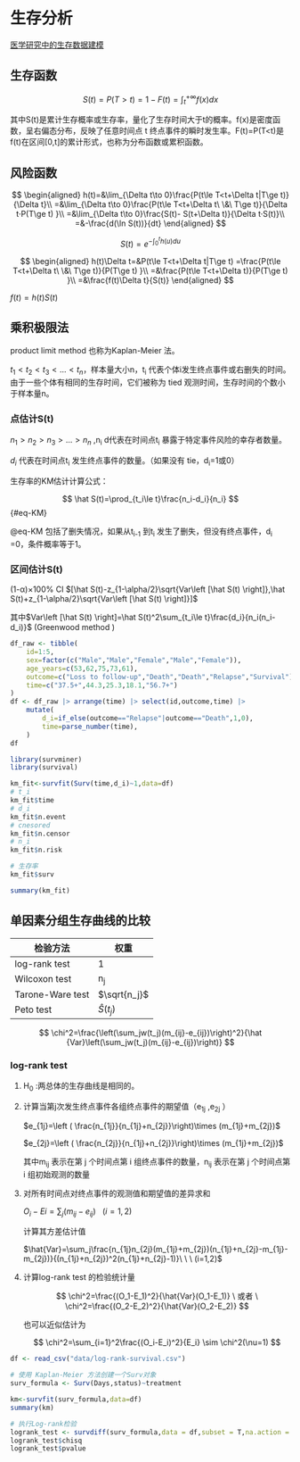 # 生存分析

[医学研究中的生存数据建模](https://bookdown.org/wangzhen/survival/)

## 生存函数

$$
S(t)=P(T>t)=1-F(t)=\int_{t}^{+\infty}f(x)dx
$$

其中S(t)是累计生存概率或生存率，量化了生存时间大于t的概率。f(x)是密度函数，呈右偏态分布，反映了任意时间点 t 终点事件的瞬时发生率。F(t)=P(T\<t)是f(t)在区间\[0,t\]的累计形式，也称为分布函数或累积函数。

## 风险函数

$$
\begin{aligned}
h(t)=&\lim_{\Delta t\to 0}\frac{P(t\le T<t+\Delta t|T\ge t)}{\Delta t}\\
=&\lim_{\Delta t\to 0}\frac{P(t\le T<t+\Delta t\ \&\ T\ge t)}{\Delta t·P(T\ge t) }\\
=&\lim_{\Delta t\to 0}\frac{S(t)- S(t+\Delta t)}{\Delta t·S(t)}\\
=&-\frac{d(\ln S(t))}{dt}
\end{aligned}
$$

$$S(t)=e^{-\int_0^t h(u)du} $$

$$
\begin{aligned}
h(t)\Delta t=&P(t\le T<t+\Delta t|T\ge t)
=\frac{P(t\le T<t+\Delta t\ \&\ T\ge t)}{P(T\ge t) }\\
=&\frac{P(t\le T<t+\Delta t)}{P(T\ge t) }\\
=&\frac{f(t)\Delta t}{S(t)}
\end{aligned}
$$

$f(t)=h(t)S(t)$

## 乘积极限法

product limit method 也称为Kaplan-Meier 法。

$t_1<t_2<t_3<...<t_n$，样本量大小n，t~i~ 代表个体i发生终点事件或右删失的时间。由于一些个体有相同的生存时间，它们被称为 tied 观测时间，生存时间的个数小于样本量n。

### 点估计S(t)

$n_1>n_2>n_3>...>n_n$ ,n~i~ d代表在时间点t~i~ 暴露于特定事件风险的幸存者数量。

$d_i$ 代表在时间点t~i~ 发生终点事件的数量。（如果没有 tie，d~i~=1或0）

生存率的KM估计计算公式：

$$
\hat S(t)=\prod_{t_i\le t}\frac{n_i-d_i}{n_i}
$$ {#eq-KM}

@eq-KM 包括了删失情况，如果从t~i-1~ 到t~i~ 发生了删失，但没有终点事件，d~i~ =0，条件概率等于1。

### 区间估计S(t)

(1-α)×100% CI $[\hat S(t)-z_{1-\alpha/2}\sqrt{Var\left [\hat S(t)  \right]},\hat S(t)+z_{1-\alpha/2}\sqrt{Var\left [\hat S(t)  \right]}]$

其中$Var\left [\hat S(t)  \right]=\hat S(t)^2\sum_{t_i\le t}\frac{d_i}{n_i(n_i-d_i)}$ (Greenwood method )

```r
df_raw <- tibble(
    id=1:5,
    sex=factor(c("Male","Male","Female","Male","Female")),
    age_years=c(53,62,75,73,61),
    outcome=c("Loss to follow-up","Death","Death","Relapse","Survival"),
    time=c("37.5+",44.3,25.3,18.1,"56.7+")
)
df <- df_raw |> arrange(time) |> select(id,outcome,time) |> 
    mutate(
        d_i=if_else(outcome=="Relapse"|outcome=="Death",1,0),
        time=parse_number(time),
    )
df

library(survminer)
library(survival)

km_fit<-survfit(Surv(time,d_i)~1,data=df)
# t_i
km_fit$time
# d_i
km_fit$n.event
# cnesored
km_fit$n.censor
# n_i
km_fit$n.risk

# 生存率
km_fit$surv

summary(km_fit)
```

## 单因素分组生存曲线的比较

| 检验方法         | 权重          |
|------------------|---------------|
| log-rank test    | 1             |
| Wilcoxon test    | n~j~          |
| Tarone-Ware test | $\sqrt{n_j}$  |
| Peto test        | $\hat S(t_j)$ |

$$
\chi^2=\frac{\left(\sum_jw(t_j)(m_{ij}-e_{ij})\right)^2}{\hat {Var}\left(\sum_jw(t_j)(m_{ij}-e_{ij})\right)}
$$

### log-rank test

1.  H~0~ :两总体的生存曲线是相同的。

2.  计算当第j次发生终点事件各组终点事件的期望值（e~1j~ ,e~2j~ ）

    $e_{1j}=\left ( \frac{n_{1j}}{n_{1j}+n_{2j}}\right)\times (m_{1j}+m_{2j})$

    $e_{2j}=\left ( \frac{n_{2j}}{n_{1j}+n_{2j}}\right)\times (m_{1j}+m_{2j})$

    其中m~ij~ 表示在第 j 个时间点第 i 组终点事件的数量，n~ij~ 表示在第 j 个时间点第 i 组初始观测的数量

3.  对所有时间点对终点事件的观测值和期望值的差异求和

    $O_i-Ei=\sum_j(m_{ij}-e_{ij})\ \ \ (i=1,2)$

    计算其方差估计值

    $\hat{Var}=\sum_j\frac{n_{1j}n_{2j}(m_{1j}+m_{2j})(n_{1j}+n_{2j}-m_{1j}-m_{2j})}{(n_{1j}+n_{2j})^2(n_{1j}+n_{2j}-1)}\ \ \ (i=1,2)$

4.  计算log-rank test 的检验统计量

    $$
    \chi^2=\frac{(O_1-E_1)^2}{\hat{Var}(O_1-E_1)} \ 或者 \ \chi^2=\frac{(O_2-E_2)^2}{\hat{Var}(O_2-E_2)} 
    $$

    也可以近似估计为

    $$
    \chi^2=\sum_{i=1}^2\frac{(O_i-E_i)^2}{E_i} \sim \chi^2(\nu=1)
    $$

```r
df <- read_csv("data/log-rank-survival.csv")

# 使用 Kaplan-Meier 方法创建一个Surv对象
surv_formula <- Surv(Days,status)~treatment

km<-survfit(surv_formula,data=df)
summary(km)

# 执行Log-rank检验
logrank_test <- survdiff(surv_formula,data = df,subset = T,na.action = "na.omit")
logrank_test$chisq
logrank_test$pvalue
```

